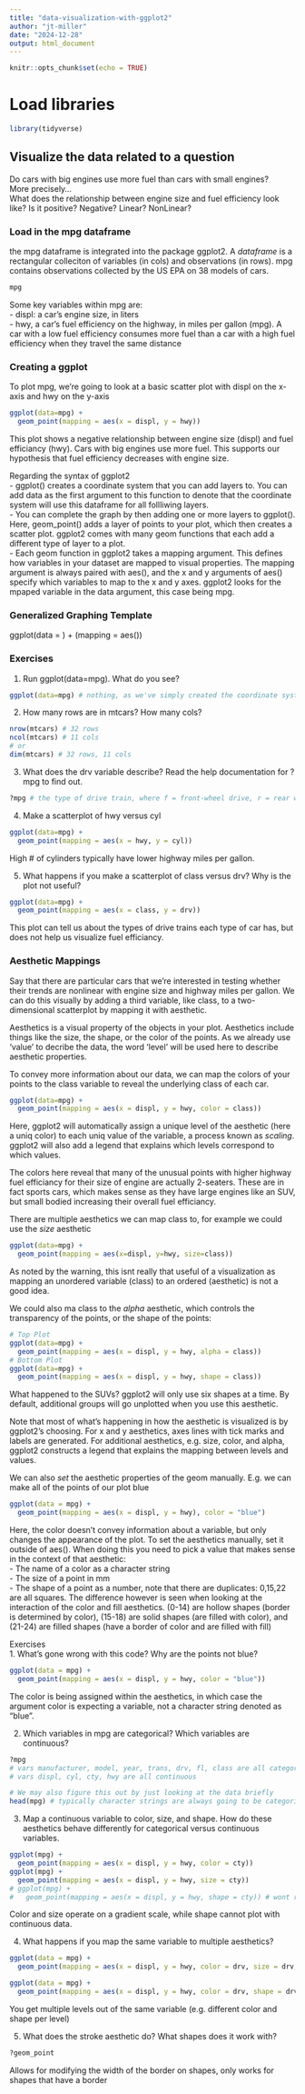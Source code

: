 ```yaml
---
title: "data-visualization-with-ggplot2"
author: "jt-miller"
date: "2024-12-28"
output: html_document
---
```


```r
knitr::opts_chunk$set(echo = TRUE)
```

# Load libraries
```r
library(tidyverse)
```
## Visualize the data related to a question
Do cars with big engines use more fuel than cars with small engines? <br>
More precisely... <br>
What does the relationship between engine size and fuel efficiency look like? Is it positive? Negative? Linear? NonLinear? <br> 

### Load in the mpg dataframe
the mpg dataframe is integrated into the package ggplot2. A *dataframe* is a rectangular colleciton of variables (in cols) and observations (in rows). mpg contains observations collected by the US EPA on 38 models of cars. 
```r
mpg
```
Some key variables within mpg are: <br>
- displ: a car's engine size, in liters <br> 
- hwy, a car's fuel efficiency on the highway, in miles per gallon (mpg). A car with a low fuel efficiency consumes more fuel than a car with a high fuel efficiency when they travel the same distance <br> 

### Creating a ggplot
To plot mpg, we're going to look at a basic scatter plot with displ on the x-axis and hwy on the y-axis
```r
ggplot(data=mpg) + 
  geom_point(mapping = aes(x = displ, y = hwy))
```
This plot shows a negative relationship between engine size (displ) and fuel efficiancy (hwy). Cars with big engines use more fuel. This supports our hypothesis that fuel efficiency decreases with engine size. <br> 

Regarding the syntax of ggplot2 <br> 
- ggplot() creates a coordinate system that you can add layers to. You can add data as the first argument to this function to denote that the coordinate system will use this dataframe for all follliwing layers. <br> 
- You can complete the graph by then adding one or more layers to ggplot(). Here, geom_point() adds a layer of points to your plot, which then creates a scatter plot. ggplot2 comes with many geom functions that each add a different type of layer to a plot. <br> 
- Each geom function in ggplot2 takes a mapping argument. This defines how variables in your dataset are mapped to visual properties. The mapping argument is always paired with aes(), and the x and y arguments of aes() specify which variables to map to the x and y axes. ggplot2 looks for the mpaped variable in the data argument, this case being mpg. <br> 

### Generalized Graphing Template 
ggplot(data = <Data>) +
  <Geom_Fxn>(mapping = aes(<Mapping>))
  
### Exercises
1. Run ggplot(data=mpg). What do you see?
```r
ggplot(data=mpg) # nothing, as we've simply created the coordinate system without adding any additional layers that create the visualizations for the data.
```
2. How many rows are in mtcars? How many cols?
```r
nrow(mtcars) # 32 rows
ncol(mtcars) # 11 cols
# or 
dim(mtcars) # 32 rows, 11 cols
```
3. What does the drv variable describe? Read the help documentation for ?mpg to find out. 
```r
?mpg # the type of drive train, where f = front-wheel drive, r = rear wheel drive, 4 = 4wd
```
4. Make a scatterplot of hwy versus cyl 
```r
ggplot(data=mpg) + 
  geom_point(mapping = aes(x = hwy, y = cyl))
```
High # of cylinders typically have lower highway miles per gallon. <br>

5. What happens if you make a scatterplot of class versus drv? Why is the plot not useful?
```r
ggplot(data=mpg) + 
  geom_point(mapping = aes(x = class, y = drv))
```
This plot can tell us about the types of drive trains each type of car has, but does not help us visualize fuel efficiancy. 


### Aesthetic Mappings
Say that there are particular cars that we're interested in testing whether their trends are nonlinear with engine size and highway miles per gallon. We can do this visually by adding a third variable, like class, to a two-dimensional scatterplot by mapping it with aesthetic. <br> 

Aesthetics is a visual property of the objects in your plot. Aesthetics include things like the size, the shape, or the color of the points. As we already use 'value' to decribe the data, the word 'level' will be used here to describe aesthetic properties. <br> 

To convey more information about our data, we can map the colors of your points to the class variable to reveal the underlying class of each car. 
```r
ggplot(data=mpg) + 
  geom_point(mapping = aes(x = displ, y = hwy, color = class))
```
Here, ggplot2 will automatically assign a unique level of the aesthetic (here a uniq color) to each uniq value of the variable, a process known as *scaling*. ggplot2 will also add a legend that explains which levels correspond to which values. <br> 

The colors here reveal that many of the unusual points with higher highway fuel efficiancy for their size of engine are actually 2-seaters. These are in fact sports cars, which makes sense as they have large engines like an SUV, but small bodied increasing their overall fuel efficiancy. <br>

There are multiple aesthetics we can map class to, for example we could use the *size* aesthetic 
```r
ggplot(data=mpg) + 
  geom_point(mapping = aes(x=displ, y=hwy, size=class))
```
As noted by the warning, this isnt really that useful of a visualization as mapping an unordered variable (class) to an ordered (aesthetic) is not a good idea. <br> 

We could also ma class to the *alpha* aesthetic, which controls the transparency of the points, or the shape of the points: 
```r
# Top Plot 
ggplot(data=mpg) +
  geom_point(mapping = aes(x = displ, y = hwy, alpha = class))
# Bottom Plot
ggplot(data=mpg) + 
  geom_point(mapping = aes(x = displ, y = hwy, shape = class))
```
What happened to the SUVs? ggplot2 will only use six shapes at a time. By default, additional groups will go unplotted when you use this aesthetic. <br> 

Note that most of what's happening in how the aesthetic is visualized is by ggplot2's choosing. For x and y aesthetics, axes lines with tick marks and labels are generated. For additional aesthetics, e.g. size, color, and alpha, ggplot2 constructs a legend that explains the mapping between levels and values. <br> 

We can also *set* the aesthetic properties of the geom manually. E.g. we can make all of the points of our plot blue
```r
ggplot(data = mpg) + 
  geom_point(mapping = aes(x = displ, y = hwy), color = "blue")
```
Here, the color doesn't convey information about a variable, but only changes the appearance of the plot. To set the aesthetics manually, set it outside of aes(). When doing this you need to pick a value that makes sense in the context of that aesthetic: <br> 
- The name of a color as a character string <br> 
- The size of a point in mm <br>
- The shape of a point as a number, note that there are duplicates: 0,15,22 are all squares. The difference however is seen when looking at the interaction of the color and fill aesthetics. (0-14) are hollow shapes (border is determined by color), (15-18) are solid shapes (are filled with color), and (21-24) are filled shapes (have a border of color and are filled with fill) <br> 

Exercises <br> 
1. What's gone wrong with this code? Why are the points not blue? 
```r
ggplot(data = mpg) +
  geom_point(mapping = aes(x = displ, y = hwy, color = "blue"))
```
The color is being assigned within the aesthetics, in which case the argument color is expecting a variable, not a character string denoted as "blue". <br> 

2. Which variables in mpg are categorical? Which variables are continuous? 
```r
?mpg
# vars manufacturer, model, year, trans, drv, fl, class are all categorical 
# vars displ, cyl, cty, hwy are all continuous 

# We may also figure this out by just looking at the data briefly 
head(mpg) # typically character strings are always going to be categorical. There are a few exceptional cases like year that can be argued to be categorical. 
```
3. Map a continuous variable to color, size, and shape. How do these aesthetics behave differently for categorical versus continuous variables. 
```r
ggplot(mpg) + 
  geom_point(mapping = aes(x = displ, y = hwy, color = cty))
ggplot(mpg) + 
  geom_point(mapping = aes(x = displ, y = hwy, size = cty))
# ggplot(mpg) + 
#   geom_point(mapping = aes(x = displ, y = hwy, shape = cty)) # wont run due to shape not being able to be assigned to a continuous var 
```
Color and size operate on a gradient scale, while shape cannot plot with continuous data. 

4. What happens if you map the same variable to multiple aesthetics?
```r
ggplot(data = mpg) + 
  geom_point(mapping = aes(x = displ, y = hwy, color = drv, size = drv, shape = drv)) # meh lets remove size as thats not informative

ggplot(data = mpg) + 
  geom_point(mapping = aes(x = displ, y = hwy, color = drv, shape = drv))
```
You get multiple levels out of the same variable (e.g. different color and shape per level)

5. What does the stroke aesthetic do? What shapes does it work with? 
```r
?geom_point
```
Allows for modifying the width of the border on shapes, only works for shapes that have a border 


